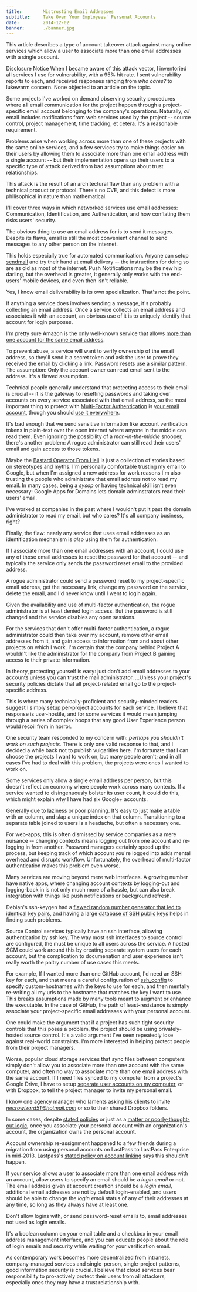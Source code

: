 ```yaml
---
title:        Mistrusting Email Addresses
subtitle:     Take Over Your Employees' Personal Accounts
date:         2014-12-02
banner:       ./banner.jpg
---
```


<Section articleLead>

This article describes a type of account takeover attack against many online services which allow a user to associate more than one email addresses with a single account.

<p><Highlight marker="redBold">Disclosure Notice</Highlight> When I became aware of this attack vector, I inventoried all services I use for vulnerability, with a 95% hit rate.  I sent vulnerability reports to each, and received responses ranging from <em>who cares?</em> to lukewarm concern.  None objected to an article on the topic.</p>

</Section>
<HeaderBanner {...props.frontmatter} bannerBottom={30} innerBottom={30} />
<Section>

Some projects I've worked on demand observing security procedures where **all** email communication for the project happen through a project-specific email account belonging to the company's operations.  Naturally, *all* email includes notifications from web services used by the project -- source control, project management, time tracking, et cetera.  It's a reasonable requirement.

Problems arise when working across more than one of these projects with the same online services, and a few services try to make things easier on their users by allowing them to associate more than one email address with a single account -- but their implementation opens up their users to a specific type of attack derived from bad assumptions about trust relationships.

This attack is the result of an architectural flaw than any problem with a technical product or protocol.  There's no CVE, and this defect is more philisophical in nature than mathematical.

I'll cover three ways in which networked services use email addresses: Communication, Identification, and Authentication, and how conflating them risks users' security.

</Section>
<Section leadingThought break="space">

The obvious thing to use an email address for is to send it messages.  Despite its flaws, email is still the most convenient channel to send messages to any other person on the internet.

This holds especially true for automated communication.  Anyone can setup [sendmail][] and try their hand at email delivery -- the instructions for doing so are as old as most of the internet.  Push Notifications may be the new hip darling, but the overhead is greater, it generally only works with the end-users' mobile devices, and even then isn't reliable.

[sendmail]: https://en.wikipedia.org/wiki/Sendmail

<Aside>

Yes, I know email deliverability is its own specialization.  That's not the point.

</Aside>

If anything a service does involves sending a message, it's probably collecting an email address.  Once a service collects an email address and associates it with an account, an obvious use of it is to uniquely identify that account for login purposes.

<Aside>

I'm pretty sure Amazon is the only well-known service that allows [more than one account for the same email
address](http://www.experimentgarden.com/2009/11/why-does-amazoncom-allows-multiple.html).

</Aside>

To prevent abuse, a service will want to verify ownership of the email address, so they'll send it a secret token and ask the user to prove they received the email by clicking a link.  Password resets use a similar pattern.  The assumption: Only the account owner can read email sent to the address.  It's a flawed assumption.

</Section>
<Section leadingThought break="space">

Technical people generally understand that protecting access to their email is crucial -- it is the gateway to resetting passwords and taking over accounts on every service associated with that email address, so the most important thing to protect with [Multi-Factor Authentication][mfa] is [your email account][2fa-google], though you should [use it everywhere][2fa-everywhere].

It's bad enough that we send sensitive information like account verification tokens in plain-text over the open internet where anyone in the middle can read them.  Even ignoring the possibility of a _man-in-the-middle_ snooper, there's another problem: A rogue administrator can still read their users' email and gain access to those tokens.

Maybe the [Bastard Operator From Hell][bofh] is just a collection of stories based on stereotypes and myths.  I'm personally comfortable trusting my email to Google, but when I'm assigned a new address for work reasons I'm also trusting the people who administrate that email address not to read my email.  In many cases, being a _sysop_ or having technical skill isn't even necessary: Google Apps for Domains lets domain adminstrators read their users' email.

I've worked at companies in the past where I wouldn't put it past the domain administrator to read my email, but who cares?  It's all company business, right?

[mfa]: https://en.wikipedia.org/wiki/Multi-factor_authentication
[2fa-google]: https://support.google.com/accounts/answer/180744?hl=en
[2fa-everywhere]: https://twofactorauth.org/
[bofh]: http://www.bofh.net/

</Section>
<Section leadingThought break="space">

Finally, the flaw: nearly any service that uses email addresses as an identification mechanism is *also* using them for authentication.

If I associate more than one email addresses with an account, I could use any of those email addresses to reset the password for that account -- and typically the service only sends the password reset email to the provided address.

A rogue administrator could send a password reset to my project-specific email address, get the necessary link, change my password on the service, delete the email, and I'd never know until I went to login again.

Given the availability and use of multi-factor authentication, the rogue administrator is at least denied login access.  But the password is still changed and the service disables any open sessions.

For the services that don't offer multi-factor authentication, a rogue administrator could then take over my account, remove other email addresses from it, and gain access to information from and about other projects on which I work.  I'm certain that the company behind Project A wouldn't like the administrator for the company from Project B gaining access to their private information.

In theory, protecting yourself is easy: just don't add email addresses to your accounts unless you can trust the mail administrator.  ...Unless your project's security policies dictate that all project-related email go to the project-specific address.

</Section>
<Section leadingThought break="space">

This is where many technically-proficient and security-minded readers suggest I simply setup per-project accounts for each service.  I believe that response is user-hostile, and for some services it would mean jumping through a series of complex hoops that any good User Experience person would recoil from in horror.

One security team responded to my concern with: _perhaps you shouldn't work on such projects._  There is only one valid response to that, and I decided a while back not to publish vulgarities here.  I'm fortunate that I can choose the projects I want to work on, but many people aren't; and in all cases I've had to deal with this problem, the projects were ones I wanted to work on.

Some services only allow a single email address per person, but this doesn't reflect an economy where people work across many contexts.  If a service wanted to disingenuously bolster its user count, it could do this, which might explain why I have had six Google+ accounts.

<Aside>

Generally due to laziness or poor planning. It's easy to just make a <CodeInline code="users" /> table with an <CodeInline code="email" /> column, and slap a unique index on that column. Transitioning to a separate <CodeInline code="emails" /> table joined to users is a headache, but often a necessary one.

</Aside>

For web-apps, this is often dismissed by service companies as a mere nuisance -- changing contexts means logging out from one account and re-logging in from another.  Password managers certainly speed up the process, but keeping track of which account you're logged into adds mental overhead and disrupts workflow.  Unfortunately, the overhead of multi-factor authentication makes this problem even worse.

Many services are moving beyond mere web interfaces.  A growing number have native apps, where changing account contexts by logging-out and logging-back in is not only much more of a hassle, but can also break integration with things like push notifications or background refresh.

<Aside>

Debian's ssh-keygen had a [flawed random number generator that led to identical key pairs](https://lists.debian.org/debian-security-announce/2008/msg00152.html), and having a large [database of SSH public keys](https://github.com/blog/63-ssh-keys-generated-on-debian-ubuntu-compromised) helps in finding such problems.

</Aside>

Source Control services typically have an ssh interface, allowing authentication by ssh key.  The way most ssh interfaces to source control are configured, the must be unique to all users across the service. A hosted SCM could work around this by creating separate system users for each account, but the complication to documenation and user experience isn't really worth the paltry number of use cases this meets.

For example, If I wanted more than one GitHub account, I'd need an SSH key for each, and that means a careful configuration of [ssh_config][ssh-config-man] to specify custom-hostnames with the keys to use for each, and then mentally re-writing all my <CodeInline code="@github.com" /> urls to the hostname that matches the key I want to use. This breaks assumptions made by many tools meant to augment or enhance the <CodeInline code="git" /> executable. In the case of GitHub, the path of least-resistance is simply associate your project-specific email addresses with your personal account.

<Aside>

One could make the argument that if a project has such tight security controls that this poses a problem, the project should be using privately-hosted source control. It's a valid argument I've seen repeatedly lose against real-world constraints. I'm more interested in helping protect people from their project managers.

</Aside>

Worse, popular cloud storage services that sync files between computers simply don't allow you to associate more than one account with the same computer, and often no way to associate more than one email address with the same account.  If I need files synced to my computer from a project's Google Drive, I have to setup [separate user accounts on my computer][gdrive-multiple], or with Dropbox, to tell the project manager to invite my personal email.

<Aside>

I know one agency manager who laments asking his clients to invite *necrowizard51@hotmail.com* or so to their shared Dropbox folders.

</Aside>

In some cases, despite [stated policies][lp-acct-link] or just as a [matter or poorly-thought-out logic][box-acct-link], once you associate your personal account with an organization's account, the organization owns the personal account.

<Aside>

Account ownership re-assignment happened to a few friends during a migration from using personal accounts on LastPass to LastPass Enterprise in mid-2013.  Lastpass's [stated policy on account linking][lp-acct-link] says this shouldn't happen.

[lp-acct-link]: https://enterprise.lastpass.com/getting-started/link-personal-account/

</Aside>

[lp-acct-link]: https://enterprise.lastpass.com/getting-started/link-personal-account/
[ssh-config-man]: https://support.google.com/accounts/answer/180744?hl=en
[gdrive-multiple]: https://plus.google.com/+JoshEstelle/posts/1mYzdE5KKgv
[box-acct-link]: http://www.itworld.com/article/2833267/it-management/how-box-com-allowed-a-complete-stranger-to-delete-all-my-files.html

</Section>
<Section leadingThought break="space">

If your service allows a user to associate more than one email address with an account, allow users to specify an email should be a *login email* or not.  The email address given at account creation should be a *login email*, additional email addresses are not by default login-enabled, and users should be able to change the *login email* status of any of their addresses at any time, so long as they always have at least one.

Don't allow logins with, or send password-reset emails to, email addresses not used as login emails.

It's a boolean column on your email table and a checkbox in your email address management interface, and you can educate people about the role of login emails and security while waiting for your verification email.

As contemporary work becomes more decentralized from intranets, company-managed services and single-person, single-project patterns, good information security is crucial.  I believe that cloud services bear responsibility to pro-actively protect their users from all attackers, especially ones they may have a trust relationship with.

</Section>
<Footer>
<Colophon {...props.colophon} />
</Footer>